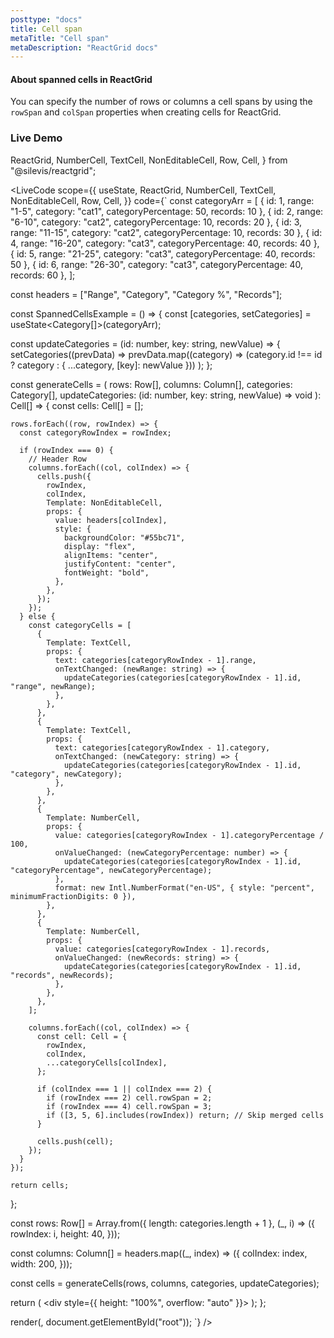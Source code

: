 ```yaml
---
posttype: "docs"
title: Cell span
metaTitle: "Cell span"
metaDescription: "ReactGrid docs"
---
```


#### About spanned cells in ReactGrid

You can specify the number of rows or columns a cell spans by using the `rowSpan` and `colSpan` properties when creating cells for ReactGrid.

### Live Demo

  ReactGrid,
  NumberCell,
  TextCell,
  NonEditableCell,
  Row,
  Cell,
} from "@silevis/reactgrid";

<LiveCode
scope={{
  useState,
  ReactGrid,
  NumberCell,
  TextCell,
  NonEditableCell,
  Row,
  Cell,
}}
code={`
const categoryArr = [
  { id: 1, range: "1-5", category: "cat1", categoryPercentage: 50, records: 10 },
  { id: 2, range: "6-10", category: "cat2", categoryPercentage: 10, records: 20 },
  { id: 3, range: "11-15", category: "cat2", categoryPercentage: 10, records: 30 },
  { id: 4, range: "16-20", category: "cat3", categoryPercentage: 40, records: 40 },
  { id: 5, range: "21-25", category: "cat3", categoryPercentage: 40, records: 50 },
  { id: 6, range: "26-30", category: "cat3", categoryPercentage: 40, records: 60 },
];

const headers = ["Range", "Category", "Category %", "Records"];

const SpannedCellsExample = () => {
  const [categories, setCategories] = useState<Category[]>(categoryArr);

  const updateCategories = (id: number, key: string, newValue) => {
    setCategories((prevData) =>
      prevData.map((category) => (category.id !== id ? category : { ...category, [key]: newValue }))
    );
  };

  const generateCells = (
    rows: Row[],
    columns: Column[],
    categories: Category[],
    updateCategories: (id: number, key: string, newValue) => void
  ): Cell[] => {
    const cells: Cell[] = [];

    rows.forEach((row, rowIndex) => {
      const categoryRowIndex = rowIndex;

      if (rowIndex === 0) {
        // Header Row
        columns.forEach((col, colIndex) => {
          cells.push({
            rowIndex,
            colIndex,
            Template: NonEditableCell,
            props: {
              value: headers[colIndex],
              style: {
                backgroundColor: "#55bc71",
                display: "flex",
                alignItems: "center",
                justifyContent: "center",
                fontWeight: "bold",
              },
            },
          });
        });
      } else {
        const categoryCells = [
          {
            Template: TextCell,
            props: {
              text: categories[categoryRowIndex - 1].range,
              onTextChanged: (newRange: string) => {
                updateCategories(categories[categoryRowIndex - 1].id, "range", newRange);
              },
            },
          },
          {
            Template: TextCell,
            props: {
              text: categories[categoryRowIndex - 1].category,
              onTextChanged: (newCategory: string) => {
                updateCategories(categories[categoryRowIndex - 1].id, "category", newCategory);
              },
            },
          },
          {
            Template: NumberCell,
            props: {
              value: categories[categoryRowIndex - 1].categoryPercentage / 100,
              onValueChanged: (newCategoryPercentage: number) => {
                updateCategories(categories[categoryRowIndex - 1].id, "categoryPercentage", newCategoryPercentage);
              },
              format: new Intl.NumberFormat("en-US", { style: "percent", minimumFractionDigits: 0 }),
            },
          },
          {
            Template: NumberCell,
            props: {
              value: categories[categoryRowIndex - 1].records,
              onValueChanged: (newRecords: string) => {
                updateCategories(categories[categoryRowIndex - 1].id, "records", newRecords);
              },
            },
          },
        ];

        columns.forEach((col, colIndex) => {
          const cell: Cell = {
            rowIndex,
            colIndex,
            ...categoryCells[colIndex],
          };

          if (colIndex === 1 || colIndex === 2) {
            if (rowIndex === 2) cell.rowSpan = 2;
            if (rowIndex === 4) cell.rowSpan = 3;
            if ([3, 5, 6].includes(rowIndex)) return; // Skip merged cells
          }

          cells.push(cell);
        });
      }
    });

    return cells;
  };

  const rows: Row[] = Array.from({ length: categories.length + 1 }, (_, i) => ({
    rowIndex: i,
    height: 40,
  }));

  const columns: Column[] = headers.map((_, index) => ({
    colIndex: index,
    width: 200,
  }));

  const cells = generateCells(rows, columns, categories, updateCategories);

  return (
    <div style={{ height: "100%", overflow: "auto" }}>
      <ReactGrid
        rows={rows}
        columns={columns}
        cells={cells}
        stickyTopRows={1}
      />
    </div>
  );
};

render(<SpannedCellsExample />, document.getElementById("root"));
`}
/>